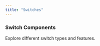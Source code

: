```yaml
---
title: "Switches"
---
```



### Switch Components

Explore different switch types and features.

<div className="overflow-hidden mt-20">
  <div className="w-101% grid divide-border [grid-template-columns:repeat(auto-fit,minmax(360px,1fr))] -mt-px -mb-px auto-rows-min [&>*]:min-h-[200px]">
    <CodeBlock
      code={{ main: SwitchWithIcon }}
      layout="popup"
      title="Switch With Icon"
    />
  </div>
</div>
